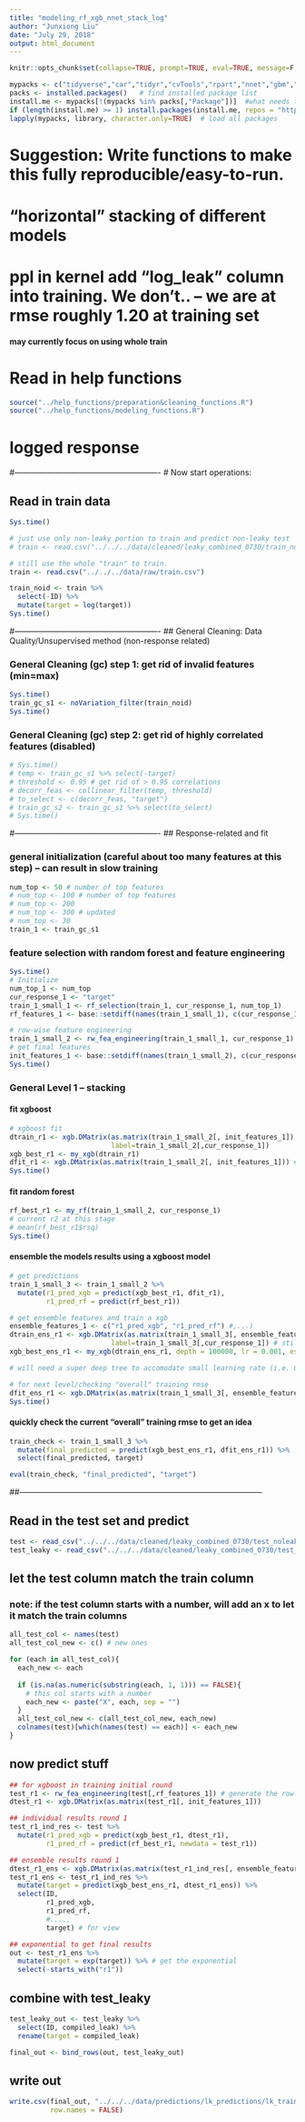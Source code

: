```yaml
---
title: "modeling_rf_xgb_nnet_stack_log"
author: "Junxiong Liu"
date: "July 29, 2018"
output: html_document
---
```


```r
knitr::opts_chunk$set(collapse=TRUE, prompt=TRUE, eval=TRUE, message=F, include=T,comment=NULL,fig.width = 5, warning = FALSE, fig.height = 3,tidy.opts=list(width.cutoff=50),tidy=TRUE,cache = TRUE)
```

```r
mypacks <- c("tidyverse","car","tidyr","cvTools","rpart","nnet","gbm","yaImpute","randomForest", "xgboost","readr")  # what packages are needed?
packs <- installed.packages()   # find installed package list
install.me <- mypacks[!(mypacks %in% packs[,"Package"])]  #what needs to be installed?
if (length(install.me) >= 1) install.packages(install.me, repos = "http://cran.us.r-project.org")   # install (if needed)
lapply(mypacks, library, character.only=TRUE)  # load all packages
```

# Suggestion: Write functions to make this fully reproducible/easy-to-run.

# "horizontal" stacking of different models

# ppl in kernel add "log_leak" column into training. We don't.. -- we are at rmse roughly 1.20 at training set

#### may currently focus on using whole train

# Read in help functions
```r
source("../help_functions/preparation&cleaning_functions.R")
source("../help_functions/modeling_functions.R")
```

# logged response

#-------------------------------------------------------
# Now start operations:

## Read in train data
```r
Sys.time()

# just use only non-leaky portion to train and predict non-leaky test
# train <- read.csv("../../../data/cleaned/leaky_combined_0730/train_noleak.csv")

# still use the whole "train" to train.
train <- read.csv("../../../data/raw/train.csv")

train_noid <- train %>% 
  select(-ID) %>%
  mutate(target = log(target))
Sys.time()
```

#-------------------------------------------------------
## General Cleaning: Data Quality/Unsupervised method (non-response related)

### General Cleaning (gc) step 1: get rid of invalid features (min=max)
```r
Sys.time()
train_gc_s1 <- noVariation_filter(train_noid)
Sys.time()
```

### General Cleaning (gc) step 2: get rid of highly correlated features (disabled)
```r
# Sys.time()
# temp <- train_gc_s1 %>% select(-target)
# threshold <- 0.95 # get rid of > 0.95 correlations
# decorr_feas <- collinear_filter(temp, threshold)
# to_select <- c(decorr_feas, "target")
# train_gc_s2 <- train_gc_s1 %>% select(to_select)
# Sys.time()
```

#-------------------------------------------------------
## Response-related and fit

### general initialization (careful about too many features at this step) -- can result in slow training
```r
num_top <- 50 # number of top features
# num_top <- 100 # number of top features
# num_top <- 200
# num_top <- 300 # updated
# num_top <- 30
train_1 <- train_gc_s1
```

### feature selection with random forest and feature engineering
```r
Sys.time()
# Initialize
num_top_1 <- num_top
cur_response_1 <- "target"
train_1_small_1 <- rf_selection(train_1, cur_response_1, num_top_1)
rf_features_1 <- base::setdiff(names(train_1_small_1), c(cur_response_1)) # for testing correspondence

# row-wise feature engineering
train_1_small_2 <- rw_fea_engineering(train_1_small_1, cur_response_1)
# get final features
init_features_1 <- base::setdiff(names(train_1_small_2), c(cur_response_1))
Sys.time()
```

### General Level 1 -- stacking

#### fit xgboost
```r
# xgboost fit
dtrain_r1 <- xgb.DMatrix(as.matrix(train_1_small_2[, init_features_1]), 
                         label=train_1_small_2[,cur_response_1])
xgb_best_r1 <- my_xgb(dtrain_r1)
dfit_r1 <- xgb.DMatrix(as.matrix(train_1_small_2[, init_features_1])) # fit on train for prediction
Sys.time()
```

#### fit random forest
```r
rf_best_r1 <- my_rf(train_1_small_2, cur_response_1)
# current r2 at this stage
# mean(rf_best_r1$rsq)
Sys.time()
```

#### ensemble the models results using a xgboost model
```r
# get predictions
train_1_small_3 <- train_1_small_2 %>% 
  mutate(r1_pred_xgb = predict(xgb_best_r1, dfit_r1),
         r1_pred_rf = predict(rf_best_r1))

# get ensemble features and train a xgb
ensemble_features_1 <- c("r1_pred_xgb", "r1_pred_rf") #,...)
dtrain_ens_r1 <- xgb.DMatrix(as.matrix(train_1_small_3[, ensemble_features_1]), 
                         label=train_1_small_3[,cur_response_1]) # still same target
xgb_best_ens_r1 <- my_xgb(dtrain_ens_r1, depth = 100000, lr = 0.001, es = 5) 

# will need a super deep tree to accomodate small learning rate (i.e. 0.001) -- currently: 0.82 test rmse with lr=0.03 -- able to converge within 2500 for ~60 features

# for next level/checking "overall" training rmse
dfit_ens_r1 <- xgb.DMatrix(as.matrix(train_1_small_3[, ensemble_features_1])) # fit on train for prediction
Sys.time()
```


#### quickly check the current "overall" training rmse to get an idea
```r
train_check <- train_1_small_3 %>%
  mutate(final_predicted = predict(xgb_best_ens_r1, dfit_ens_r1)) %>%
  select(final_predicted, target)

eval(train_check, "final_predicted", "target")
```


##--------------------------------------------------------------------------------------------

## Read in the test set and predict
```r
test <- read_csv("../../../data/cleaned/leaky_combined_0730/test_noleak.csv")
test_leaky <- read_csv("../../../data/cleaned/leaky_combined_0730/test_leak.csv")
```

## let the test column match the train column
### note: if the test column starts with a number, will add an x to let it match the train columns
```r
all_test_col <- names(test)
all_test_col_new <- c() # new ones

for (each in all_test_col){
  each_new <- each
  
  if (is.na(as.numeric(substring(each, 1, 1))) == FALSE){ 
    # this col starts with a number
    each_new <- paste("X", each, sep = "")
  }
  all_test_col_new <- c(all_test_col_new, each_new)
  colnames(test)[which(names(test) == each)] <- each_new
}
```

## now predict stuff
```r
## for xgboost in training initial round
test_r1 <- rw_fea_engineering(test[,rf_features_1]) # generate the row-wise features for test
dtest_r1 <- xgb.DMatrix(as.matrix(test_r1[, init_features_1]))

## individual results round 1
test_r1_ind_res <- test %>% 
  mutate(r1_pred_xgb = predict(xgb_best_r1, dtest_r1),
         r1_pred_rf = predict(rf_best_r1, newdata = test_r1))

## ensemble results round 1
dtest_r1_ens <- xgb.DMatrix(as.matrix(test_r1_ind_res[, ensemble_features_1]))
test_r1_ens <- test_r1_ind_res %>%
  mutate(target = predict(xgb_best_ens_r1, dtest_r1_ens)) %>% 
  select(ID, 
         r1_pred_xgb,
         r1_pred_rf,
         #....,
         target) # for view

## exponential to get final results
out <- test_r1_ens %>% 
  mutate(target = exp(target)) %>% # get the exponential
  select(-starts_with("r1"))
```

## combine with test_leaky
```r
test_leaky_out <- test_leaky %>% 
  select(ID, compiled_leak) %>%
  rename(target = compiled_leak)

final_out <- bind_rows(out, test_leaky_out)
```

## write out
```r
write.csv(final_out, "../../../data/predictions/lk_predictions/lk_trainwhole_top50rf_rfxgbens_fullTuned.csv", 
          row.names = FALSE)
```


```r

```


















